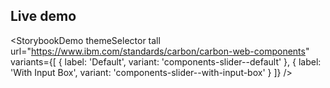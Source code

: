 ## Live demo

<StorybookDemo
  themeSelector
  tall
  url="https://www.ibm.com/standards/carbon/carbon-web-components"
  variants={[
    {
      label: 'Default',
      variant: 'components-slider--default'
    },
    {
      label: 'With Input Box',
      variant: 'components-slider--with-input-box'
    }
  ]}
/>
